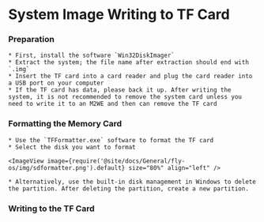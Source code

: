 


# System Image Writing to TF Card

### Preparation

    * First, install the software `Win32DiskImager`
    * Extract the system; the file name after extraction should end with `.img`
    * Insert the TF card into a card reader and plug the card reader into a USB port on your computer
    * If the TF card has data, please back it up. After writing the system, it is not recommended to remove the system card unless you need to write it to an M2WE and then can remove the TF card

### Formatting the Memory Card

    * Use the `TFFormatter.exe` software to format the TF card
    * Select the disk you want to format

    <ImageView image={require('@site/docs/General/fly-os/img/sdformatter.png').default} size="80%" align="left" />

    * Alternatively, use the built-in disk management in Windows to delete the partition. After deleting the partition, create a new partition.

### Writing to the TF Card

<WIN32 />